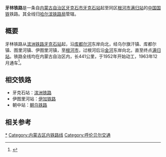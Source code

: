 {{Primarysources|time=2012-01-20T17:37:51+00:00}}
{{Infobox rail system-route
|rail_name=牙林铁路
|other_name=
|system_length=441 km
|length_in_operation=
|total_length=
|tracklength=
|name_bgcolor=
|min_width=
|box_width=
|style=
|banner_color=blue
|sec_banner_color=
|third_banner_color=
|logo_filename=
|logo_width=
|logo_bgcolor=
|logo_alt=
|logo_note=
|image=Yakeshi-Mangui Railway.jpg
|imagesize=280px
|caption=
|code_name=
|locale={{PRC}}[[内蒙古自治区|内蒙古自治区]][[呼伦贝尔市|呼伦贝尔市]]
|service_type=[[铁路客车|客运]]
|status=营运中
|network=
|stations=
|start=
|lines=
|main_route=
|secondary_route=
|branch_route=
|standard=
|character=
|other_systems=
|main_stations=[[牙克石站|牙克石站]]、[[乌尔旗汗站|乌尔旗汗站]]、[[图里河站|图里河站]]、[[伊图里河站|伊图里河站]]、[[根河站|根河站]]、[[满归站|满归站]]
|constructor=
|track=1（[[单线铁路|单线铁路]]）
|average_station_distance=
|max_speed=
|orbital_plane=
|track_gauge={{standard gauge}}
|distance_between_mainlines=
|min_radius=
|max_grade=
|elevation=
|control=
|block_signal=
|engine=
|electrified=
|rollingstock=
|fleet_size=
|begin_operation=
|end_operation=
|operation_note=
|open_operation=
|time_first=
|time_last=
|ridership=
|owner=
|operator=[[哈尔滨铁路局|哈尔滨铁路局]]
|franchise=
|hq=
|key_person=
|website=
|route_map={{bs-map|inline=1|map=
\\CONTg\\~~ ~~ ~~{{RoutemapRoute|Licon=u|[[滨洲铁路|滨洲铁路]]往[[满洲里站|满洲里站]]方向}}
\\HST\\~~0~~[[牙克石站|牙克石站]]
CONTgq\ABZgr+r\~~ ~~ ~~{{RoutemapRoute|Licon=l|[[滨洲铁路|滨洲铁路]]往[[哈尔滨站|哈尔滨站]]方向}}
\\HST\\~~14~~[[汇流河站|汇流河站]]
\\HST\\~~28~~[[护林站|护林站]]
\\HST\\~~41~~[[牧原站|牧原站]]
\\HST\\~~57~~[[煤田站|煤田站]]
\\HST\\~~68~~[[乌尔旗汗站|乌尔旗汗站]]
\\HST\\~~78~~[[西五旗站|西五旗站]]
\\HST\\~~92~~[[岩山站|岩山站]]
\\HST\\~~109~~[[育林站|育林站]]
\\HST\\~~119~~[[原林站|原林站]]
\\HST\\~~135~~[[爱林站|爱林站]]
\\HST\\~~144~~[[库都尔站|库都尔站]]
\\HST\\~~148~~[[诺敏河站|诺敏河站]]
\\HST\\~~164~~[[新帐房站|新帐房站]]
\\HST\\~~173~~[[岭南站|岭南站]]
\\HST\\~~183~~[[岭顶站|岭顶站]]
\\HST\\~~190~~[[岭北站|岭北站]]
\\HST\\~~201~~[[西尼气站|西尼气站]]
\\HST\\~~212~~[[图里河站|图里河站]]
\\HST\\~~225~~[[道木达站|道木达站]]
\\BHF\\~~236~~[[伊图里河站|伊图里河站]]
CONTgq\ABZgr\~~ ~~ ~~{{RoutemapRoute|Licon=l|[[伊加铁路|伊加铁路]]往[[加格达奇站|加格达奇站]]方向}}
\\HST\\~~247~~[[哈达站|哈达站]]
\\HST\\~~257~~[[好里堡站|好里堡站]]
\\HST\\~~262~~[[根河站|根河站]]
\\HST\\~~272~~[[朝查站|朝查站]]
\\HST\\~~284~~[[朝中站|朝中站]]
\ABZgl\CONTfq~~ ~~ ~~{{RoutemapRoute|Licon=r|[[朝乌铁路|朝乌铁路]]往[[莫尔道嘎站|莫尔道嘎站]]方向}}
\\HST\\~~291~~[[朝原站|朝原站]]
\\HST\\~~300~~[[静岭站|静岭站]]
\\HST\\~~314~~[[金林站|金林站]]
\\HST\\~~325~~[[达赖沟站|达赖沟站]]
\\HST\\~~342~~[[金河站|金河站]]
\\HST\\~~361~~[[嘎拉牙站|嘎拉牙站]]
\\HST\\~~375~~[[牛耳河站|牛耳河站]]
\\HST\\~~394~~[[阿龙山站|阿龙山站]]
\\HST\\~~411~~[[塔朗空站|塔朗空站]]
\\HST\\~~427~~[[阿乌尼站|阿乌尼站]]
\\HST\\~~441~~[[满归站|满归站]]
\\ENDEe\\~~ ~~ ~~ ~~铁路尽头
}}
}}
'''牙林铁路'''是一条自[[内蒙古自治区|内蒙古自治区]][[牙克石市|牙克石市]][[牙克石站|牙克石站]]起至同区[[根河市|根河市]][[满归站|满归站]]的[[中华人民共和国铁路|中国国铁]]铁路。其全线归[[哈尔滨铁路局|哈尔滨铁路局]]管辖。

== 概要 ==
牙林铁路从[[滨洲铁路|滨洲铁路]][[牙克石站|牙克石站]]起，沿[[库都尔河|库都尔河]]东岸向北，经乌尔旗汗镇、库都尔镇、图里河镇、伊图里河镇，至[[根河市|根河市]]，过根河后沿[[金河|金河]]东岸向北，直至终点[[满归站|满归站]]。铁路全线均在内蒙古自治区内，长441公里，于1952年开始动工，1963年12月通车<ref>{{Cite web |url=http://www.hclx.net/item/43281.aspx |title=牙林铁路简介 |access-date=2012-01-20 |archive-date=2012-12-03 |archive-url=https://archive.is/20121203081135/http://www.hclx.net/item/43281.aspx |dead-url=no }}</ref>。
<!--4182次列车-->

== 相交铁路 ==
*牙克石站：[[滨洲铁路|滨洲铁路]]
*伊图里河站：[[伊加铁路|伊加铁路]]
*朝中站：[[朝乌铁路|朝乌铁路]]

== 相关参考 ==
<!--
http://hlj.cri.cn/20181217/d58a5a7b-68c0-fcc6-42eb-becb8a773672.html
http://tv.cctv.com/2018/12/28/VIDELILKZpqRZ7ETP6xW9w9U181228.shtml
-->
{{reflist}}

{{牙林铁路|nocat}}
{{中国铁路|nocat}}
[[Category:牙林铁路|*]]
[[Category:内蒙古区内铁路线|Category:内蒙古区内铁路线]]
[[Category:呼伦贝尔交通|Category:呼伦贝尔交通]]